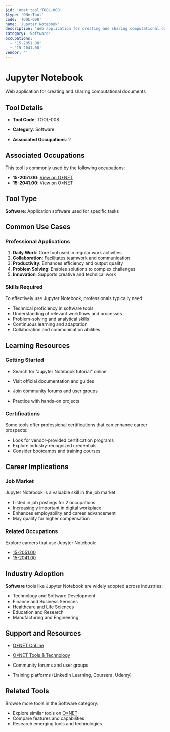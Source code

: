 ```yaml
---
$id: 'onet:tool:TOOL-008'
$type: 'ONetTool'
code: 'TOOL-008'
name: 'Jupyter Notebook'
description: 'Web application for creating and sharing computational documents'
category: 'Software'
occupations:
  - '15-2051.00'
  - '15-2041.00'
vendor: ''
---
```


# Jupyter Notebook

Web application for creating and sharing computational documents

## Tool Details

- **Tool Code**: TOOL-008
- **Category**: Software

- **Associated Occupations**: 2

## Associated Occupations

This tool is commonly used by the following occupations:

- **15-2051.00**: [View on O\*NET](https://www.onetonline.org/link/summary/15-2051.00)
- **15-2041.00**: [View on O\*NET](https://www.onetonline.org/link/summary/15-2041.00)

## Tool Type

**Software**: Application software used for specific tasks

## Common Use Cases

### Professional Applications

1. **Daily Work**: Core tool used in regular work activities
2. **Collaboration**: Facilitates teamwork and communication
3. **Productivity**: Enhances efficiency and output quality
4. **Problem Solving**: Enables solutions to complex challenges
5. **Innovation**: Supports creative and technical work

### Skills Required

To effectively use Jupyter Notebook, professionals typically need:

- Technical proficiency in software tools
- Understanding of relevant workflows and processes
- Problem-solving and analytical skills
- Continuous learning and adaptation
- Collaboration and communication abilities

## Learning Resources

### Getting Started

- Search for "Jupyter Notebook tutorial" online
- Visit official documentation and guides

- Join community forums and user groups
- Practice with hands-on projects

### Certifications

Some tools offer professional certifications that can enhance career prospects:

- Look for vendor-provided certification programs
- Explore industry-recognized credentials
- Consider bootcamps and training courses

## Career Implications

### Job Market

Jupyter Notebook is a valuable skill in the job market:

- Listed in job postings for 2 occupations
- Increasingly important in digital workplace
- Enhances employability and career advancement
- May qualify for higher compensation

### Related Occupations

Explore careers that use Jupyter Notebook:

- [15-2051.00](https://www.onetonline.org/link/summary/15-2051.00)
- [15-2041.00](https://www.onetonline.org/link/summary/15-2041.00)

## Industry Adoption

**Software** tools like Jupyter Notebook are widely adopted across industries:

- Technology and Software Development
- Finance and Business Services
- Healthcare and Life Sciences
- Education and Research
- Manufacturing and Engineering

## Support and Resources

- [O\*NET OnLine](https://www.onetonline.org/)
- [O\*NET Tools & Technology](https://www.onetonline.org/find/descriptor/browse/Tools_and_Technology/)

- Community forums and user groups
- Training platforms (LinkedIn Learning, Coursera, Udemy)

## Related Tools

Browse more tools in the Software category:

- Explore similar tools on [O\*NET](https://www.onetonline.org/)
- Compare features and capabilities
- Research emerging tools and technologies
